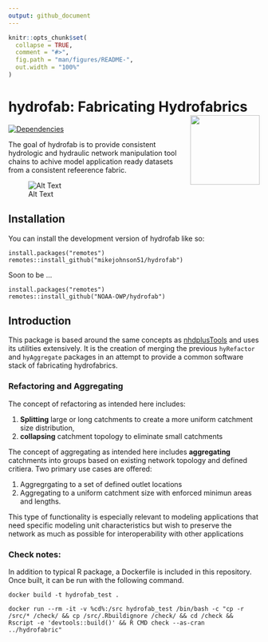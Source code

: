 ```yaml
---
output: github_document
---
```


<!-- README.md is generated from README.Rmd. Please edit that file -->

```r
knitr::opts_chunk$set(
  collapse = TRUE,
  comment = "#>",
  fig.path = "man/figures/README-",
  out.width = "100%"
)
```

# hydrofab: Fabricating Hydrofabrics <img src='inst/figures/imgfile.png' align="right" height="139" />

<!-- badges: start -->
[![Dependencies](https://img.shields.io/badge/dependencies-19/80-red?style=flat)](#)
<!-- badges: end -->

The goal of hydrofab is to provide consistent hydrologic and hydraulic network manipulation tool chains to achive model application ready datasets from a consistent refeerence fabric.

![Alt Text](https://media1.giphy.com/media/Kd5uWrNKjhRGfopdHJ/giphy.gif?cid=ecf05e476u6oq5neboo6x6lk5gngbz2yuh5st0sxplbmczft&rid=giphy.gif)



## Installation

You can install the development version of hydrofab like so:

```
install.packages("remotes")
remotes::install_github("mikejohnson51/hydrofab")
```

Soon to be ...

```
install.packages("remotes")
remotes::install_github("NOAA-OWP/hydrofab")
```

## Introduction 

This package is based around the same concepts as [nhdplusTools](https://usgs-r.github.io/nhdplusTools/) and uses its utilities extensively. It is the creation of merging the 
previous `hyRefactor` and `hyAggregate` packages in an attempt to provide a common software stack of fabricating hydrofabrics.

### Refactoring and Aggregating

The concept of refactoring as intended here includes:

1) **Splitting** large or long catchments to create a more uniform catchment size
distribution,  
2) **collapsing** catchment topology to eliminate small catchments


The concept of aggregating as intended here includes **aggregating** catchments into groups based on existing network topology and defined critiera. Two primary use cases are offered:

1. Aggregrgating to a set of defined outlet locations
2. Aggregating to a uniform catchment size with enforced minimun areas and lengths.


This type of functionality is especially relevant to modeling applications that
need specific modeling unit characteristics but wish to preserve the network as
much as possible for interoperability with other applications 


### Check notes:

In addition to typical R package, a Dockerfile is included in this repository. Once built, it can be run with the following command.

```
docker build -t hydrofab_test .

docker run --rm -it -v %cd%:/src hydrofab_test /bin/bash -c "cp -r /src/* /check/ && cp /src/.Rbuildignore /check/ && cd /check && Rscript -e 'devtools::build()' && R CMD check --as-cran ../hydrofabric"
```
